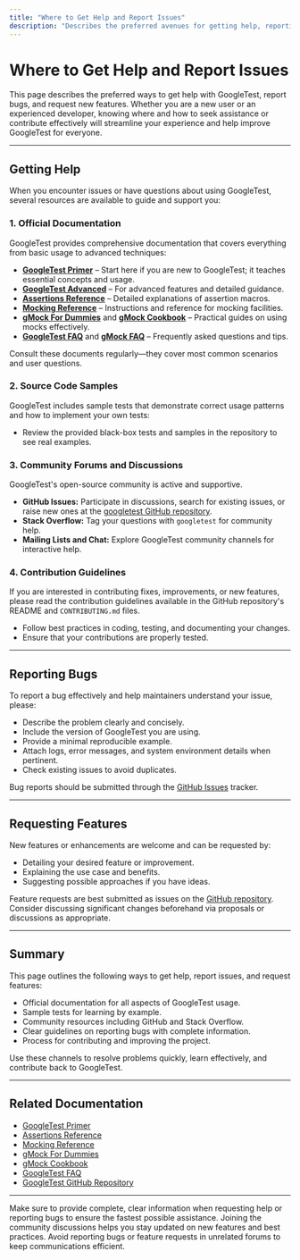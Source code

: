 ```yaml
---
title: "Where to Get Help and Report Issues"
description: "Describes the preferred avenues for getting help, reporting bugs, and requesting features, including issue trackers, documentation, and contribution guidelines."
---
```


# Where to Get Help and Report Issues

This page describes the preferred ways to get help with GoogleTest, report bugs, and request new features. Whether you are a new user or an experienced developer, knowing where and how to seek assistance or contribute effectively will streamline your experience and help improve GoogleTest for everyone.

---

## Getting Help

When you encounter issues or have questions about using GoogleTest, several resources are available to guide and support you:

### 1. Official Documentation

GoogleTest provides comprehensive documentation that covers everything from basic usage to advanced techniques:

- **[GoogleTest Primer](primer.md)** – Start here if you are new to GoogleTest; it teaches essential concepts and usage.
- **[GoogleTest Advanced](advanced.md)** – For advanced features and detailed guidance.
- **[Assertions Reference](reference/assertions.md)** – Detailed explanations of assertion macros.
- **[Mocking Reference](reference/mocking.md)** – Instructions and reference for mocking facilities.
- **[gMock For Dummies](gmock_for_dummies.md)** and **[gMock Cookbook](gmock_cook_book.md)** – Practical guides on using mocks effectively.
- **[GoogleTest FAQ](faq.md)** and **[gMock FAQ](gmock_faq.md)** – Frequently asked questions and tips.

Consult these documents regularly—they cover most common scenarios and user questions.

### 2. Source Code Samples

GoogleTest includes sample tests that demonstrate correct usage patterns and how to implement your own tests:

- Review the provided black-box tests and samples in the repository to see real examples.

### 3. Community Forums and Discussions

GoogleTest's open-source community is active and supportive.

- **GitHub Issues:** Participate in discussions, search for existing issues, or raise new ones at the [googletest GitHub repository](https://github.com/google/googletest).
- **Stack Overflow:** Tag your questions with `googletest` for community help.
- **Mailing Lists and Chat:** Explore GoogleTest community channels for interactive help.

### 4. Contribution Guidelines

If you are interested in contributing fixes, improvements, or new features, please read the contribution guidelines available in the GitHub repository's README and `CONTRIBUTING.md` files.

- Follow best practices in coding, testing, and documenting your changes.
- Ensure that your contributions are properly tested.

---

## Reporting Bugs

To report a bug effectively and help maintainers understand your issue, please:

- Describe the problem clearly and concisely.
- Include the version of GoogleTest you are using.
- Provide a minimal reproducible example.
- Attach logs, error messages, and system environment details when pertinent.
- Check existing issues to avoid duplicates.

Bug reports should be submitted through the [GitHub Issues](https://github.com/google/googletest/issues) tracker.

---

## Requesting Features

New features or enhancements are welcome and can be requested by:

- Detailing your desired feature or improvement.
- Explaining the use case and benefits.
- Suggesting possible approaches if you have ideas.

Feature requests are best submitted as issues on the [GitHub repository](https://github.com/google/googletest/issues). Consider discussing significant changes beforehand via proposals or discussions as appropriate.

---

## Summary

This page outlines the following ways to get help, report issues, and request features:

- Official documentation for all aspects of GoogleTest usage.
- Sample tests for learning by example.
- Community resources including GitHub and Stack Overflow.
- Clear guidelines on reporting bugs with complete information.
- Process for contributing and improving the project.

Use these channels to resolve problems quickly, learn effectively, and contribute back to GoogleTest.

---

## Related Documentation

- [GoogleTest Primer](primer.md)
- [Assertions Reference](reference/assertions.md)
- [Mocking Reference](reference/mocking.md)
- [gMock For Dummies](gmock_for_dummies.md)
- [gMock Cookbook](gmock_cook_book.md)
- [GoogleTest FAQ](faq.md)
- [GoogleTest GitHub Repository](https://github.com/google/googletest)

---

<Check>
Make sure to provide complete, clear information when requesting help or reporting bugs to ensure the fastest possible assistance.
</Check>

<Info>
Joining the community discussions helps you stay updated on new features and best practices.
</Info>

<Warning>
Avoid reporting bugs or feature requests in unrelated forums to keep communications efficient.
</Warning>
